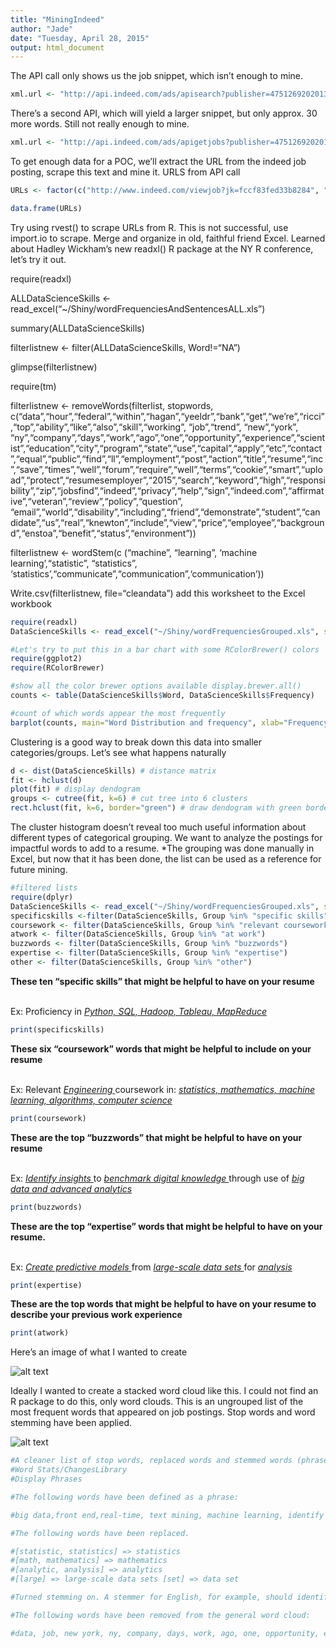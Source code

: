 ---
title: "MiningIndeed"
author: "Jade"
date: "Tuesday, April 28, 2015"
output: html_document
---
The API call only shows us the job snippet, which isn't enough to mine. 

```{r}
xml.url <- "http://api.indeed.com/ads/apisearch?publisher=4751269202013823&q=data+scientist&l=new%2C+york&sort=&radius=&st=&jt=&start=&limit=&fromage=&filter=&latlong=1&co=us&chnl=&userip=1.2.3.4&useragent=Mozilla/%2F4.0%28Firefox%29&v=2"
```

There's a second API, which will yield a larger snippet, but only approx. 30 more words. Still not really enough to mine.
```{r}
xml.url <- "http://api.indeed.com/ads/apigetjobs?publisher=4751269202013823&jobkeys=62691d8c393b9dbd&v=2"
```

To get enough data for a POC, we'll extract the URL from the indeed job posting, scrape this text and mine it. URLS from API call
```{r, echo=FALSE}
URLs <- factor(c("http://www.indeed.com/viewjob?jk=fccf83fed33b8284", "http://www.indeed.com/viewjob?jk=15e16612eaa66a0e", "http://www.indeed.com/viewjob?jk=8f135f5c498d2a10", "http://www.indeed.com/viewjob?jk=48d38339127b8dce", "http://www.indeed.com/viewjob?jk=ebb44ef0a10aeebe", "http://www.indeed.com/viewjob?jk=03f2810d8e9e5ca2", "http://www.indeed.com/viewjob?jk=251eadc7e9f6dcaf", "http://www.indeed.com/viewjob?jk=653f431ce6b917b5", "http://www.indeed.com/viewjob?jk=4db692ff377a0eac", "http://www.indeed.com/viewjob?jk=9e5552ce659bba10"))

data.frame(URLs)
```
Try using rvest() to scrape URLs from R. This is not successful, use import.io to scrape. Merge and organize in old, faithful friend Excel. Learned about Hadley Wickham's new readxl() R package at the NY R conference, let's try it out.

<p>require(readxl)</p>
<p>ALLDataScienceSkills <- read_excel("~/Shiny/wordFrequenciesAndSentencesALL.xls")</p>
<p>summary(ALLDataScienceSkills)</p>
<p>filterlistnew <- filter(ALLDataScienceSkills, Word!="NA")</p>
<p>glimpse(filterlistnew)</p>


<p>require(tm)</p>


filterlistnew <- removeWords(filterlist, stopwords, c("data","hour","federal","within","hagan","yeeldr","bank","get","we're","ricci","top","ability","like","also","skill","working", "job","trend", "new","york", "ny","company","days","work","ago","one","opportunity","experience","scientist","education","city","program","state","use","capital","apply","etc","contact","equal","public","find","ll","employment","post","action","title","resume","inc","save","times","well","forum","require","well","terms","cookie","smart","upload","protect","resumesemployer","2015","search","keyword","high","responsibility","zip","jobsfind","indeed","privacy","help","sign","indeed.com","affirmative","veteran","review","policy","question", "email","world","disability","including","friend","demonstrate","student","candidate","us","real","knewton","include","view","price","employee","background","enstoa","benefit","status","environment"))

filterlistnew <- wordStem(c ("machine", "learning", 'machine learning',"statistic", "statistics", 'statistics',"communicate","communication",'communication'))

Write.csv(filterlistnew, file="cleandata")
add this worksheet to the Excel workbook


```{r, echo=TRUE}
require(readxl)
DataScienceSkills <- read_excel("~/Shiny/wordFrequenciesGrouped.xls", sheet="wordFrequencies")

#Let's try to put this in a bar chart with some RColorBrewer() colors
require(ggplot2)
require(RColorBrewer)

#show all the color brewer options available display.brewer.all()
counts <- table(DataScienceSkills$Word, DataScienceSkills$Frequency)

#count of which words appear the most frequently
barplot(counts, main="Word Distribution and frequency", xlab="Frequency in selected job posts", ylab="# Words", col=brewer.pal(10,"Spectral"))

```
<p> Clustering is a good way to break down this data into smaller categories/groups. Let's see what happens naturally </p>
```{r, echo=TRUE}
d <- dist(DataScienceSkills) # distance matrix
fit <- hclust(d) 
plot(fit) # display dendogram
groups <- cutree(fit, k=6) # cut tree into 6 clusters
rect.hclust(fit, k=6, border="green") # draw dendogram with green borders around the 6 clusters 
```
<p> The cluster histogram doesn't reveal too much useful information about different types of categorical grouping. We want to analyze the postings for impactful words to add to a resume. *The grouping was done manually in Excel, but now that it has been done, the list can be used as a reference for future mining.  </p>
```{r,echo=TRUE}
#filtered lists
require(dplyr)
DataScienceSkills <- read_excel("~/Shiny/wordFrequenciesGrouped.xls", sheet="Withgrouping")
specificskills <-filter(DataScienceSkills, Group %in% "specific skills")
coursework <- filter(DataScienceSkills, Group %in% "relevant coursework")
atwork <- filter(DataScienceSkills, Group %in% "at work")
buzzwords <- filter(DataScienceSkills, Group %in% "buzzwords")
expertise <- filter(DataScienceSkills, Group %in% "expertise")
other <- filter(DataScienceSkills, Group %in% "other")
```
<b> These ten "specific skills" that might be helpful to have on your resume </b> </p>
<br>Ex: <sp> Proficiency in <i> <u> Python, SQL, Hadoop, Tableau, MapReduce </u> </i> </p>
```{r, echo=FALSE}
print(specificskills)
```
<b> These six "coursework" words that might be helpful to include on your resume </b> </p>
<br>Ex: <sp> Relevant <i> <u> Engineering </u> </i> coursework in: <i> <u> statistics, mathematics, machine learning, algorithms, computer science </i> </u> </p>
```{r, echo=FALSE}
print(coursework)
```
<b> These are the top "buzzwords" that might be helpful to have on your resume </b> </p>
<br>Ex: <sp> <i> <u> Identify insights </u> </i>  to <u> <i> benchmark digital knowledge </u> </i> through use of <i> <u> big data and advanced analytics </u> </i> </p>
```{r, echo=FALSE}
print(buzzwords)
```
<b> These are the top "expertise" words that might be helpful to have on your resume. </b> </p> 
<br>Ex: <sp> <i> <u> Create predictive models </u> </i> from <i> <u> large-scale data sets </u> </i> for <i> <u> analysis </u> </i> </p>
```{r, echo=FALSE}
print(expertise)
```
<b> These are the top words that might be helpful to have on your resume to describe your previous work experience </b>
```{r, echo=FALSE}
print(atwork)
```
<p> Here's an image of what I wanted to create</p>
<img src="C:\Users\Jade Bailey-Assam\Documents\Shiny\Graph1.jpg" alt="alt text" title="top words" />
<p> Ideally I wanted to create a stacked word cloud like this. I could not find an R package to do this, only word clouds. This is an ungrouped list of the most frequent words that appeared on job postings. Stop words and word stemming have been applied. </p>
<img src="C:\Users\Jade Bailey-Assam\Documents\Shiny\stack-viewGeneral.png" alt="alt text" title="top words" />

```{r, echo=FALSE}
#A cleaner list of stop words, replaced words and stemmed words (phrases)
#Word Stats/ChangesLibrary
#Display Phrases

#The following words have been defined as a phrase:

#big data,front end,real-time, text mining, machine learning, identify relationships, data science, large scale, real time, computer science, web applications, relational database, web programming, data mining

#The following words have been replaced.

#[statistic, statistics] => statistics 
#[math, mathematics] => mathematics 
#[analytic, analysis] => analytics 
#[large] => large-scale data sets [set] => data set 

#Turned stemming on. A stemmer for English, for example, should identify the string "cats" (and possibly "catlike", "catty" etc.) as based on the root "cat". A stemming algorithm reduces the words "fishing", "fished", "fish", and "fisher" to the root word, "fish".

#The following words have been removed from the general word cloud:

#data, job, new york, ny, company, days, work, ago, one, opportunity, education, city, program, state, use, capital, apply, etc, contact, equal, public, find, ll, employment, post, action, title, resume, inc, save, times, well, forum, require, terms, cookie, smart, upload, protect, resumesemployer, 2015, search, keyword, high, responsibility, zip, jobsfind, indeed, privacy, help, sign, indeed.com, affirmative, veteran, review, policy, question, email, world, disability, including, friend, demonstrate, student, candidate, us, real, knewton, include, view, price, employee, background, enstoa, benefit, status, experience, scientist, salary, years, trend, working, law, skill, ability, hour, federal, re, 10, local, section, netmine, qualifications, position, open, grow, instruction, provide, excellent, iheartmedia, year, offer, money, browse, group, 30, api, host, jobs, million, act, qualified, agency, across, flexible, billion, gender, see, employer, mediabrand, initiative, critical, available, detection, learn, successful, independent, responsible, want, national, participate, full, senior, media, regulation, enable
```

